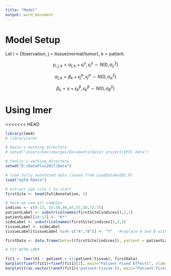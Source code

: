 ```yaml
---
title: "Model"
output: word_document
---
```




# Model Setup

Let i = Observation, j = tissue(normal/tumor), k = patient.

$$y_{i,j,k} = \alpha_{j,k} + \epsilon^y_i,\epsilon^y_i \sim N(0,\sigma^2_y)$$

$$\alpha_{j,k} = \beta_k + \epsilon^\alpha_j,\epsilon^\alpha_j \sim N(0,\sigma^2_\alpha)$$

$$\beta_k = \gamma + \epsilon^\beta_k, \epsilon^\beta_k \sim N(0,\sigma^2_\beta)$$



# Using lmer

<<<<<<< HEAD
```r
library(lme4)
# library(arm)

# Kevin's working directory
# setwd("/Users/kevinmurgas/Documents/Data+ project/EPIC data")

# Yanlin's working directory
setwd("D:/DataPlus2017/Data")

# load fully annotated data (saved from LoadDataAndQC.R)
load("myFA.Rdata")

# extract CpG site 1 to start
firstSite <- head(FullAnnotation, 1)

# here we use all samples
indices <- c(9:13, 15:39,46,47,57,58,72:75)
patientLabel <- substr(colnames(firstSite[indices]),1,1)
patientLabel[10:12] <- "K*"
sideLabel <- substr(colnames(firstSite[indices]),2,2)
tissueLabel <- sideLabel
tissueLabel[tissueLabel %in% c("A","B")] <- "T"   #replace A and B with T

firstData <- data.frame(beta=t(firstSite[indices]), patient = patientLabel, tissue=tissueLabel, side=sideLabel)

# FIT WITH LMER

fit1 <- lmer(X1 ~ patient + (1|patient:tissue), firstData)
barplot(fixef(fit1)+fixef(fit1)[1], main="Patient Fixed Effects", xlab="Patient", ylab=expression(paste("Intercept Estimate (",beta[k],")")), names.arg=c("C","D","E","F","H","J","K","K*","M","O","P","S","T","U","W","X"), cex.names=0.65)
barplot(t(as.vector(ranef(fit1)$'patient:tissue')), main="Patient:Tissue Random Effects", xlab="Patient:Tissue", ylab=expression(paste("Intercept Estimate (",epsilon[j]^alpha,")")), cex.names = 0.7, las=2)



```

